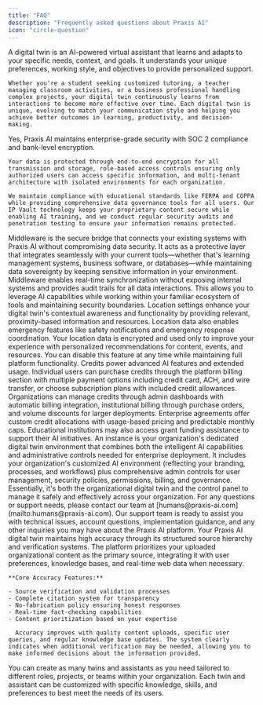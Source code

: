 ```yaml
---
title: "FAQ"
description: "Frequently asked questions about Praxis AI"
icon: "circle-question"
---
```


<AccordionGroup>
  <Accordion title="What is a digital twin?">
    A digital twin is an AI-powered virtual assistant that learns and adapts to your specific needs, context, and goals. It understands your unique preferences, working style, and objectives to provide personalized support.
    
    Whether you're a student seeking customized tutoring, a teacher managing classroom activities, or a business professional handling complex projects, your digital twin continuously learns from interactions to become more effective over time. Each digital twin is unique, evolving to match your communication style and helping you achieve better outcomes in learning, productivity, and decision-making.
  </Accordion>
  <Accordion title="Is my data secure?">
    Yes, Praxis AI maintains enterprise-grade security with SOC 2 compliance and bank-level encryption. 
    
    Your data is protected through end-to-end encryption for all transmission and storage, role-based access controls ensuring only authorized users can access specific information, and multi-tenant architecture with isolated environments for each organization.
    
    We maintain compliance with educational standards like FERPA and COPPA while providing comprehensive data governance tools for all users. Our IP Vault technology keeps your proprietary content secure while enabling AI training, and we conduct regular security audits and penetration testing to ensure your information remains protected.
  </Accordion>
  <Accordion title="What is middleware?">
    Middleware is the secure bridge that connects your existing systems with Praxis AI without compromising data security. It acts as a protective layer that integrates seamlessly with your current tools—whether that's learning management systems, business software, or databases—while maintaining data sovereignty by keeping sensitive information in your environment. Middleware enables real-time synchronization without exposing internal systems and provides audit trails for all data interactions. This allows you to leverage AI capabilities while working within your familiar ecosystem of tools and maintaining security boundaries.
  </Accordion>
  <Accordion title="Why should I enable location settings?">
    Location settings enhance your digital twin's contextual awareness and functionality by providing relevant, proximity-based information and resources. Location data also enables emergency features like safety notifications and emergency response coordination. Your location data is encrypted and used only to improve your experience with personalized recommendations for content, events, and resources. You can disable this feature at any time while maintaining full platform functionality.
  </Accordion>
  <Accordion title="How to add credits?">
    Credits power advanced AI features and extended usage. Individual users can purchase credits through the platform billing section with multiple payment options including credit card, ACH, and wire transfer, or choose subscription plans with included credit allowances. Organizations can manage credits through admin dashboards with automatic billing integration, institutional billing through purchase orders, and volume discounts for larger deployments. Enterprise agreements offer custom credit allocations with usage-based pricing and predictable monthly caps. Educational institutions may also access grant funding assistance to support their AI initiatives.
  </Accordion>
  <Accordion title="What is an instance?">
    An instance is your organization's dedicated digital twin environment that combines both the intelligent AI capabilities and administrative controls needed for enterprise deployment. It includes your organization's customized AI environment (reflecting your branding, processes, and workflows) plus comprehensive admin controls for user management, security policies, permissions, billing, and governance. Essentially, it's both the organizational digital twin and the control panel to manage it safely and effectively across your organization.
  </Accordion>
  <Accordion title="Who should I contact if I have questions?">
    For any questions or support needs, please contact our team at [humans@praxis-ai.com](mailto:humans@praxis-ai.com). Our support team is ready to assist you with technical issues, account questions, implementation guidance, and any other inquiries you may have about the Praxis AI platform.
  </Accordion>
  <Accordion title="How accurate is the information my digital twin provides?">
    Your Praxis AI digital twin maintains high accuracy through its structured source hierarchy and verification systems. The platform prioritizes your uploaded organizational content as the primary source, integrating it with user preferences, knowledge bases, and real-time web data when necessary.

    **Core Accuracy Features:**

    - Source verification and validation processes
    - Complete citation system for transparency
    - No-fabrication policy ensuring honest responses
    - Real-time fact-checking capabilities
    - Content prioritization based on your expertise

      Accuracy improves with quality content uploads, specific user queries, and regular knowledge base updates. The system clearly indicates when additional verification may be needed, allowing you to make informed decisions about the information provided.
  </Accordion>
  <Accordion title="How many Twins and Assistants can I have?">
    You can create as many twins and assistants as you need tailored to different roles, projects, or teams within your organization. Each twin and assistant can be customized with specific knowledge, skills, and preferences to best meet the needs of its users.
  </Accordion>



</AccordionGroup>